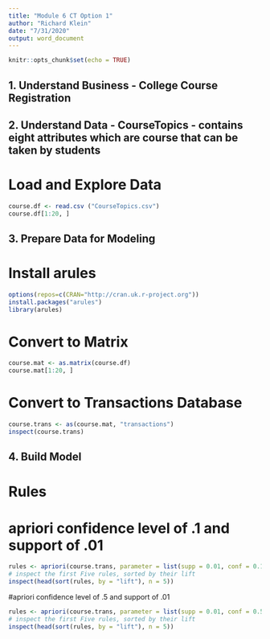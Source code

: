 ---
title: "Module 6 CT Option 1"
author: "Richard Klein"
date: "7/31/2020"
output: word_document
---

```{r setup, include=FALSE}
knitr::opts_chunk$set(echo = TRUE)
```

## 1. Understand Business - College Course Registration 

## 2. Understand Data - CourseTopics - contains eight attributes which are course that can be taken by students

# Load and Explore Data 
```{r}
course.df <- read.csv ("CourseTopics.csv")
course.df[1:20, ]
```

## 3. Prepare Data for Modeling
# Install arules
```{r}
options(repos=c(CRAN="http://cran.uk.r-project.org"))
install.packages("arules")
library(arules)
```

# Convert to Matrix
```{r}
course.mat <- as.matrix(course.df)
course.mat[1:20, ]
```

# Convert to Transactions Database
```{r}
course.trans <- as(course.mat, "transactions")
inspect(course.trans)
```

## 4. Build Model
# Rules
# apriori confidence level of .1 and support of .01
```{r}
rules <- apriori(course.trans, parameter = list(supp = 0.01, conf = 0.1, target = "rules"))
# inspect the first Five rules, sorted by their lift
inspect(head(sort(rules, by = "lift"), n = 5))
```

#apriori confidence level of .5 and support of .01
```{r}
rules <- apriori(course.trans, parameter = list(supp = 0.01, conf = 0.5, target = "rules"))
# inspect the first Five rules, sorted by their lift
inspect(head(sort(rules, by = "lift"), n = 5))
```